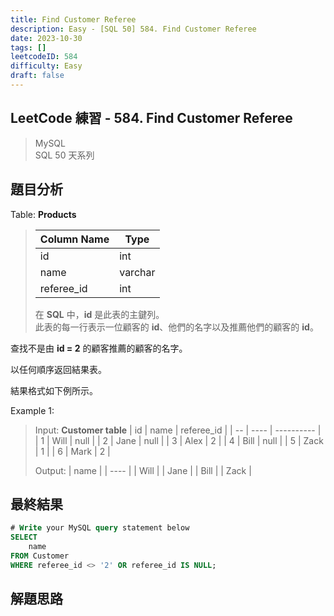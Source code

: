 ```yaml
---
title: Find Customer Referee
description: Easy - [SQL 50] 584. Find Customer Referee
date: 2023-10-30
tags: []
leetcodeID: 584
difficulty: Easy
draft: false
---
```


## LeetCode 練習 - 584. Find Customer Referee
> MySQL  
> SQL 50 天系列

## 題目分析

Table: **Products**
> | Column Name | Type    |
> | ----------- | ------- |
> | id          | int     |
> | name        | varchar |
> | referee_id  | int     |
> 
> 在 **SQL** 中，**id** 是此表的主鍵列。  
> 此表的每一行表示一位顧客的 **id**、他們的名字以及推薦他們的顧客的 **id**。

查找不是由 **id = 2** 的顧客推薦的顧客的名字。

以任何順序返回結果表。

結果格式如下例所示。


Example 1:  
> Input: **Customer table**
> | id | name | referee_id |
> | -- | ---- | ---------- |
> | 1  | Will | null       |
> | 2  | Jane | null       |
> | 3  | Alex | 2          |
> | 4  | Bill | null       |
> | 5  | Zack | 1          |
> | 6  | Mark | 2          |
> 
> Output:
> | name |
> | ---- |
> | Will |
> | Jane |
> | Bill |
> | Zack |

## 最終結果

```js:find-customer-referee.sql
# Write your MySQL query statement below
SELECT
    name
FROM Customer
WHERE referee_id <> '2' OR referee_id IS NULL;
```

## 解題思路